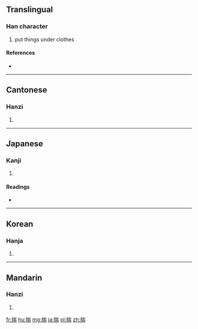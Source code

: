 ==Translingual==

===Han character===
{{Han char|rn=64|rad=手|as=09|sn=12|four=5202<sub>7</sub>|canj=手山一月 (QUMB)}}

# put things under clothes

====References====
* {{Han ref|kx=0443.130|dkj=12371|dj=0794.130|hdz=31917.060|uh=63E3|ud=25571|bh=B4A2|bd=46242}}

----

==Cantonese==

===Hanzi===
{{yue-hanzi|jyut=|y=cheui2, chyun2}}

# {{defn|Cantonese|sort=手09}}

----

==Japanese==

===Kanji===
{{ja-kanji|grade=|rs=手09}}

# {{defn|Japanese|sort=手09}}

====Readings====
* {{ja-readings|on=[[し]] (shi), [[すい]] (sui), [[たん]] (tan)|kun=[[はかる]] (hakaru), [[こころみる]] (kokoromiru), [[さだめる]] (sadameru)}}

----

==Korean==

===Hanja===
{{ko-hanja|hangeul=[[취]], [[타]]|eumhun=|rv=chwi, ta|mr=ch'wi, t'a|y=chwi, tha}}

# {{defn|Korean|sort=手09}}

----

==Mandarin==

===Hanzi===
{{cmn-hanzi|pin=[[chuǎi]] ([[chuai3]])|wg=ch'uai<sup>3</sup>}}

# {{defn|Mandarin|sort=手09}}

[[fr:揣]]
[[hu:揣]]
[[mg:揣]]
[[ja:揣]]
[[pl:揣]]
[[zh:揣]]